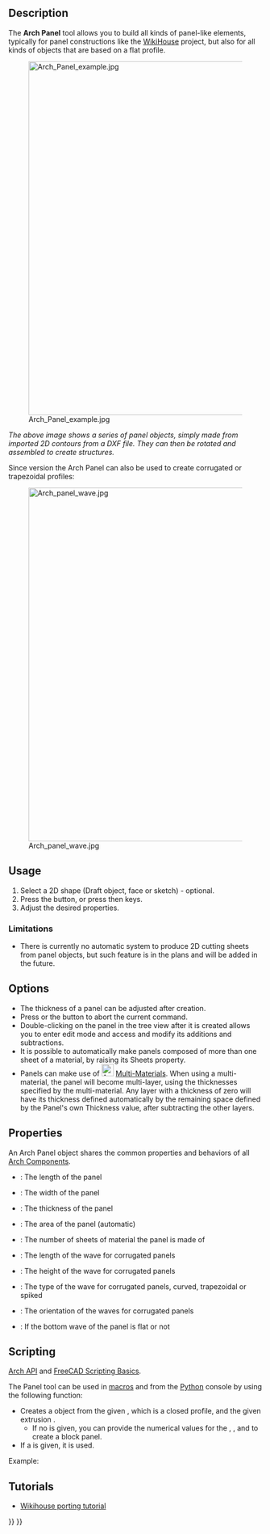 <languages/>

{{Docnav
|[[Arch_IfcSpreadsheet|IfcSpreadsheet]]
|[[Arch_Panel_Cut|Panel Cut]]
|[[BIM_Workbench|BIM]]
|IconL=Arch_IfcSpreadsheet.svg
|IconR=Arch_Panel_Cut.svg
|IconC=Workbench_BIM.svg
}}

{{VeryImportantMessage|THIS COMMAND IS PART OF THE INTEGRATED [[BIM_Workbench|BIM WORKBENCH]] IN V1.0<br>
This page has been updated for that version.}}

{{GuiCommand
|Name=Arch Panel
|MenuLocation=3D/BIM → Panel<br>Utils → Panel tools → Panel
|Workbenches=[[BIM_Workbench|BIM]]
|Shortcut={{KEY|P}} {{KEY|A}}
|Version=0.15
|SeeAlso=[[Arch_Panel_Cut|Arch Panel Cut]], [[Arch_Panel_Sheet|Arch Panel Sheet]]
}}

==Description==

The '''Arch Panel''' tool allows you to build all kinds of panel-like elements, typically for panel constructions like the [https://www.wikihouse.cc/ WikiHouse] project, but also for all kinds of objects that are based on a flat profile.

[[Image:Arch Panel example.jpg|700px]] 

''The above image shows a series of panel objects, simply made from imported 2D contours from a DXF file. They can then be rotated and assembled to create structures.''

Since version {{VersionPlus|0.17}} the Arch Panel can also be used to create corrugated or trapezoidal profiles:

[[Image:Arch panel wave.jpg|700px]] 

==Usage==

# Select a 2D shape (Draft object, face or sketch) - optional.
# Press the {{Button|[[Image:Arch Panel.svg|16px]] [[Arch_Panel|Panel]]}} button, or press {{KEY|P}} then {{KEY|A}} keys.
# Adjust the desired properties.

=== Limitations ===

* There is currently no automatic system to produce 2D cutting sheets from panel objects, but such feature is in the plans and will be added in the future.

==Options==

* The thickness of a panel can be adjusted after creation.
* Press {{KEY|Esc}} or the {{Button|Cancel}} button to abort the current command.
* Double-clicking on the panel in the tree view after it is created allows you to enter edit mode and access and modify its additions and subtractions.
* It is possible to automatically make panels composed of more than one sheet of a material, by raising its Sheets property.
* Panels can make use of [[Image:Arch_MultiMaterial.svg|24px]] [[Arch_MultiMaterial|Multi-Materials]]. When using a multi-material, the panel will become multi-layer, using the thicknesses specified by the multi-material. Any layer with a thickness of zero will have its thickness defined automatically by the remaining space defined by the Panel's own Thickness value, after subtracting the other layers.

==Properties==

An Arch Panel object shares the common properties and behaviors of all [[Arch_Component|Arch Components]].

* {{PropertyData|Length}}: The length of the panel
* {{PropertyData|Width}}: The width of the panel
* {{PropertyData|Thickness}}: The thickness of the panel
* {{PropertyData|Area}}: The area of the panel (automatic)
* {{PropertyData|Sheets}}: The number of sheets of material the panel is made of
* {{PropertyData|Wave Length}}: The length of the wave for corrugated panels
* {{PropertyData|Wave Height}}: The height of the wave for corrugated panels
* {{PropertyData|Wave Type}}: The type of the wave for corrugated panels, curved, trapezoidal or spiked
* {{PropertyData|Wave Direction}}: The orientation of the waves for corrugated panels
* {{PropertyData|Bottom Wave}}: If the bottom wave of the panel is flat or not

==Scripting==

{{Emphasis|See also:}} [[Arch_API|Arch API]] and [[FreeCAD_Scripting_Basics|FreeCAD Scripting Basics]].

The Panel tool can be used in [[Macros|macros]] and from the [[Python|Python]] console by using the following function:

{{Code|code=
Panel = makePanel(baseobj=None, length=0, width=0, thickness=0, placement=None, name="Panel")
}}

* Creates a {{incode|Panel}} object from the given {{incode|baseobj}}, which is a closed profile, and the given extrusion {{incode|thickness}}.
** If no {{incode|baseobj}} is given, you can provide the numerical values for the {{incode|length}}, {{incode|width}}, and {{incode|thickness}} to create a block panel.
* If a {{incode|placement}} is given, it is used.

Example:

{{Code|code=
import FreeCAD, Draft, Arch

Rect = Draft.makeRectangle(1000, 400)
Panel = Arch.makePanel(Rect, thickness=36)
}}

== Tutorials ==

* [[Wikihouse_porting_tutorial|Wikihouse porting tutorial]]


{{Docnav
|[[Arch_IfcSpreadsheet|IfcSpreadsheet]]
|[[Arch_Panel_Cut|Panel Cut]]
|[[BIM_Workbench|BIM]]
|IconL=Arch_IfcSpreadsheet.svg
|IconR=Arch_Panel_Cut.svg
|IconC=Workbench_BIM.svg
}}

{{BIM_Tools_navi{{#translation:}}}}
{{Userdocnavi{{#translation:}}}}